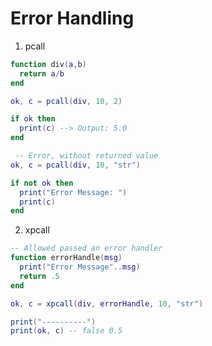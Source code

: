 # Error Handling

1. pcall

```lua
function div(a,b)
  return a/b
end

ok, c = pcall(div, 10, 2)

if ok then
  print(c) --> Output: 5.0
end

 -- Error, without returned value
ok, c = pcall(div, 10, "str")

if not ok then
  print("Error Message: ")
  print(c)
end
```

2. xpcall

```lua
-- Allowed passed an error handler
function errorHandle(msg)
  print("Error Message"..msg)
  return .5
end

ok, c = xpcall(div, errorHandle, 10, "str")

print("----------")
print(ok, c) -- false 0.5
```
